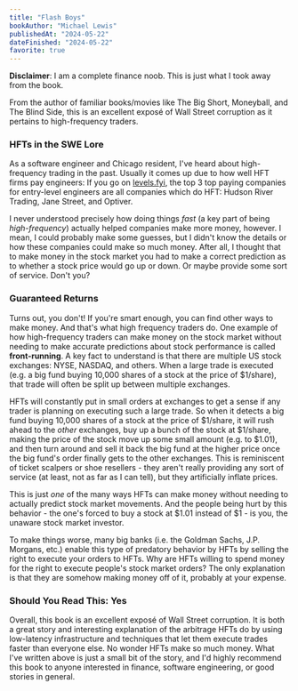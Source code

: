 ```yaml
---
title: "Flash Boys"
bookAuthor: "Michael Lewis"
publishedAt: "2024-05-22"
dateFinished: "2024-05-22"
favorite: true
---
```


**Disclaimer**: I am a complete finance noob. This is just what I took away from the book. 

From the author of familiar books/movies like The Big Short, Moneyball, and The Blind Side, this is an excellent exposé of Wall Street corruption as it pertains to high-frequency traders.

### HFTs in the SWE Lore
As a software engineer and Chicago resident, I've heard about high-frequency trading in the past. Usually it comes up due to how well HFT firms pay engineers: If you go on [levels.fyi](https://www.levels.fyi/leaderboard/Software-Engineer/Entry-Level-Engineer/country/United-States/), the top 3 top paying companies for entry-level engineers are all companies which do HFT: Hudson River Trading, Jane Street, and Optiver. 

I never understood precisely how doing things *fast* (a key part of being *high-frequency*) actually helped companies make more money, however. I mean, I could probably make some guesses, but I didn't know the details or how these companies could make so much money. After all, I thought that to make money in the stock market you had to make a correct prediction as to whether a stock price would go up or down. Or maybe provide some sort of service. Don't you? 

### Guaranteed Returns
Turns out, you don't! If you're smart enough, you can find other ways to make money. And that's what high frequency traders do. One example of how high-frequency traders can make money on the stock market without needing to make accurate predictions about stock performance is called **front-running**. A key fact to understand is that there are multiple US stock exchanges: NYSE, NASDAQ, and others. When a large trade is executed (e.g. a big fund buying 10,000 shares of a stock at the price of $1/share), that trade will often be split up between multiple exchanges. 

HFTs will constantly put in small orders at exchanges to get a sense if any trader is planning on executing such a large trade. So when it detects a big fund buying 10,000 shares of a stock at the price of $1/share, it will rush ahead to the *other* exchanges, buy up a bunch of the stock at $1/share, making the price of the stock move up some small amount (e.g. to $1.01), and then turn around and sell it back the big fund at the higher price once the big fund's order finally gets to the other exchanges. This is reminiscent of ticket scalpers or shoe resellers - they aren't really providing any sort of service (at least, not as far as I can tell), but they artificially inflate prices. 

This is just *one* of the many ways HFTs can make money without needing to actually predict stock market movements. And the people being hurt by this behavior - the one's forced to buy a stock at $1.01 instead of $1 - is you, the unaware stock market investor. 

To make things worse, many big banks (i.e. the Goldman Sachs, J.P. Morgans, etc.) enable this type of predatory behavior by HFTs by selling the right to execute your orders to HFTs. Why are HFTs willing to spend money for the right to execute people's stock market orders? The only explanation is that they are somehow making money off of it, probably at your expense. 

### Should You Read This: Yes
Overall, this book is an excellent exposé of Wall Street corruption. It is both a great story and interesting explanation of the arbitrage HFTs do by using low-latency infrastructure and techniques that let them execute trades faster than everyone else. No wonder HFTs make so much money. What I've written above is just a small bit of the story, and I'd highly recommend this book to anyone interested in finance, software engineering, or good stories in general.

